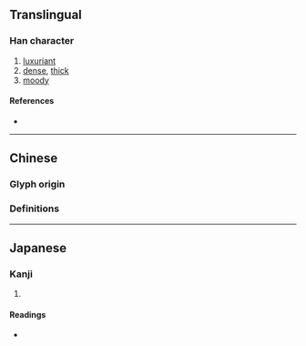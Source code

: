{{also|鬱}}
{{character info/new}}
==Translingual==

===Han character===
{{Han char|rn=75|rad=木|as=22|sn=26|four=44746|canj=DDWLI|ids=⿳棥罒𡬠}}

# [[luxuriant]]
# [[dense]], [[thick]]
# [[moody]]

====References====
* {{Han ref|kx=0564.210|dkj=15978|dj=0953.280|hdz=21326.110|uh=6B1D|ud=27421}}

----

==Chinese==

===Glyph origin===
{{Han etym}}

===Definitions===
{{zh-see|鬱|v}}

----

==Japanese==

===Kanji===
{{ja-kanji|grade=|rs=木22}}

# {{alternative form of|lang=ja|鬱}}

====Readings====
* {{ja-readings|on=[[うつ]] (utsu)|kun=[[しげる]] (shigeru)}}